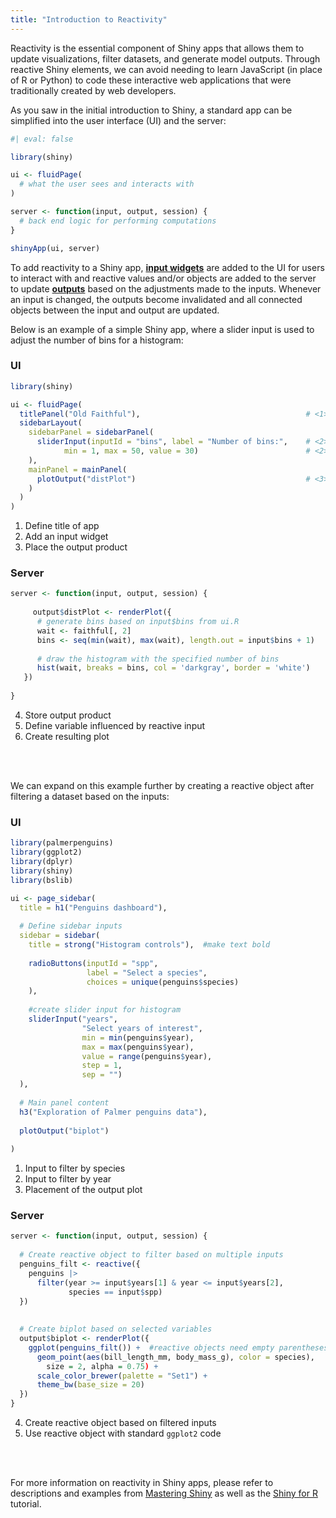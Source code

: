 ```yaml
---
title: "Introduction to Reactivity"
---
```


Reactivity is the essential component of Shiny apps that allows them to update visualizations, filter datasets, and generate model outputs. Through reactive Shiny elements, we can avoid needing to learn JavaScript (in place of R or Python) to code these interactive web applications that were traditionally created by web developers.

As you saw in the initial introduction to Shiny, a standard app can be simplified into the user interface (UI) and the server:

```r
#| eval: false

library(shiny)

ui <- fluidPage(
  # what the user sees and interacts with
)

server <- function(input, output, session) {
  # back end logic for performing computations
}

shinyApp(ui, server)
```

To add reactivity to a Shiny app, [**input widgets**](01-04-inputs.qmd) are added to the UI for users to interact with and reactive values and/or objects are added to the server to update [**outputs**](01-05-outputs.qmd) based on the adjustments made to the inputs. Whenever an input is changed, the outputs become invalidated and all connected objects between the input and output are updated.

Below is an example of a simple Shiny app, where a slider input is used to adjust the number of bins for a histogram:

::: panel-tabset
### UI

```.r
library(shiny)

ui <- fluidPage(
  titlePanel("Old Faithful"),                                     # <1>
  sidebarLayout(
    sidebarPanel = sidebarPanel(
      sliderInput(inputId = "bins", label = "Number of bins:",    # <2>
            min = 1, max = 50, value = 30)                        # <2>
    ),
    mainPanel = mainPanel(
      plotOutput("distPlot")                                      # <3>
    )
  )
)
```
1. Define title of app
2. Add an input widget
3. Place the output product

### Server

```.r
server <- function(input, output, session) {
  
     output$distPlot <- renderPlot({                                            # <4>
      # generate bins based on input$bins from ui.R
      wait <- faithful[, 2] 
      bins <- seq(min(wait), max(wait), length.out = input$bins + 1)            # <5>
      
      # draw the histogram with the specified number of bins
      hist(wait, breaks = bins, col = 'darkgray', border = 'white')             # <6>
   })
     
}
```
4. Store output product
5. Define variable influenced by reactive input
6. Create resulting plot
:::

<br><br>

We can expand on this example further by creating a reactive object after filtering a dataset based on the inputs:

::: panel-tabset
### UI

```.r
library(palmerpenguins)
library(ggplot2)
library(dplyr)
library(shiny)
library(bslib)

ui <- page_sidebar(
  title = h1("Penguins dashboard"),
  
  # Define sidebar inputs
  sidebar = sidebar(
    title = strong("Histogram controls"),  #make text bold
    
    radioButtons(inputId = "spp",                                               # <1>
                 label = "Select a species",                                    
                 choices = unique(penguins$species)                             
    ),                                                                          
    
    #create slider input for histogram
    sliderInput("years",                                                        # <2>
                "Select years of interest",
                min = min(penguins$year),
                max = max(penguins$year),
                value = range(penguins$year),
                step = 1,
                sep = "")
  ),
  
  # Main panel content
  h3("Exploration of Palmer penguins data"),
  
  plotOutput("biplot")                                                          # <3>
  
)
```
1. Input to filter by species
2. Input to filter by year
3. Placement of the output plot

### Server

```.r
server <- function(input, output, session) {
  
  # Create reactive object to filter based on multiple inputs
  penguins_filt <- reactive({                                                   # <4>
    penguins |> 
      filter(year >= input$years[1] & year <= input$years[2],
             species == input$spp)
  })
  
  
  # Create biplot based on selected variables
  output$biplot <- renderPlot({
    ggplot(penguins_filt()) +  #reactive objects need empty parentheses         # <5>
      geom_point(aes(bill_length_mm, body_mass_g), color = species),
        size = 2, alpha = 0.75) +
      scale_color_brewer(palette = "Set1") +
      theme_bw(base_size = 20)
  })
}
```
4. Create reactive object based on filtered inputs
5. Use reactive object with standard `ggplot2` code
:::

<br><br>

For more information on reactivity in Shiny apps, please refer to descriptions and examples from [Mastering Shiny](https://mastering-shiny.org/basic-reactivity.html) as well as the [Shiny for R](https://shiny.posit.co/r/getstarted/build-an-app/reactivity-essentials/reactive-elements.html) tutorial.